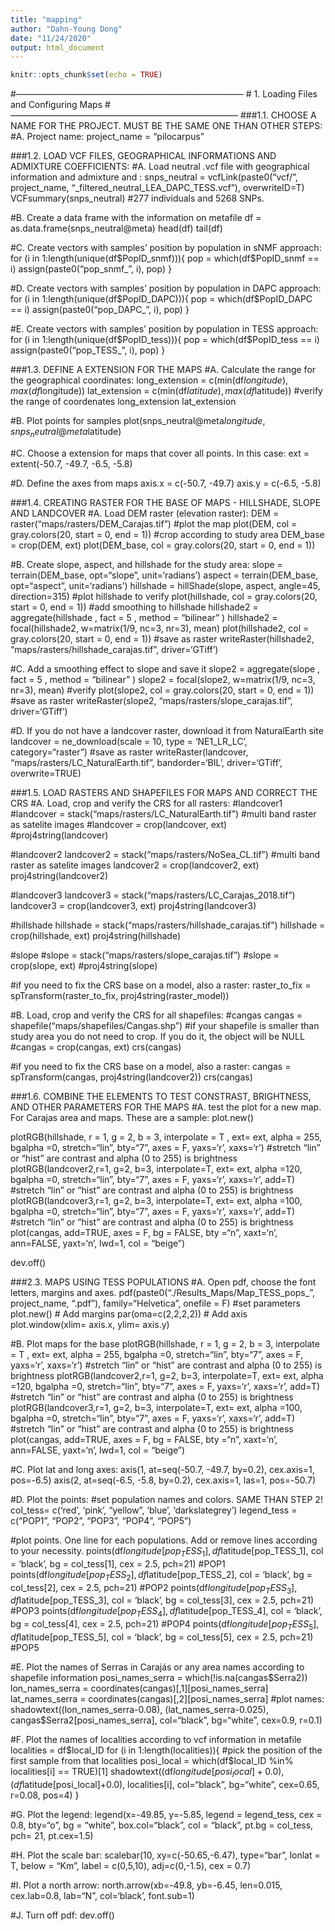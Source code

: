 ```yaml
---
title: "mapping"
author: "Dahn-Young Dong"
date: "11/24/2020"
output: html_document
---
```


```r
knitr::opts_chunk$set(echo = TRUE)
```

#------------------------------------------------------------------------------
#                    1. Loading Files and Configuring Maps 
#------------------------------------------------------------------------------
###1.1. CHOOSE A NAME FOR THE PROJECT. MUST BE THE SAME ONE THAN OTHER STEPS:
#A. Project name:
project_name = "pilocarpus"


###1.2. LOAD VCF FILES, GEOGRAPHICAL INFORMATIONS AND ADMIXTURE COEFFICIENTS: 
#A. Load neutral .vcf file with geographical information and admixture and :
snps_neutral = vcfLink(paste0("vcf/", project_name, "_filtered_neutral_LEA_DAPC_TESS.vcf"), overwriteID=T)
VCFsummary(snps_neutral) #277 individuals and 5268 SNPs.

#B. Create a data frame with the information on metafile
df = as.data.frame(snps_neutral@meta)
head(df)
tail(df)

#C. Create vectors with samples' position by population in sNMF approach:
for (i in 1:length(unique(df$PopID_snmf))){
  pop = which(df$PopID_snmf == i)
  assign(paste0("pop_snmf_", i), pop)
}

#D. Create vectors with samples' position by population in DAPC approach:
for (i in 1:length(unique(df$PopID_DAPC))){
  pop = which(df$PopID_DAPC == i)
  assign(paste0("pop_DAPC_", i), pop)
}

#E. Create vectors with samples' position by population in TESS approach:
for (i in 1:length(unique(df$PopID_tess))){
  pop = which(df$PopID_tess == i)
  assign(paste0("pop_TESS_", i), pop)
}


###1.3. DEFINE A EXTENSION FOR THE MAPS
#A. Calculate the range for the geographical coordinates:
long_extension = c(min(df$longitude), max(df$longitude))
lat_extension = c(min(df$latitude), max(df$latitude))
#verify the range of coordenates
long_extension
lat_extension

#B. Plot points for samples 
plot(snps_neutral@meta$longitude, snps_neutral@meta$latitude)

#C. Choose a extension for maps that cover all points. In this case:
ext = extent(-50.7, -49.7, -6.5, -5.8)

#D. Define the axes from maps
axis.x = c(-50.7, -49.7)
axis.y = c(-6.5, -5.8)


###1.4. CREATING RASTER FOR THE BASE OF MAPS - HILLSHADE, SLOPE AND LANDCOVER
#A. Load DEM raster (elevation raster):
DEM = raster("maps/rasters/DEM_Carajas.tif")
#plot the map
plot(DEM, col = gray.colors(20, start = 0, end = 1))
#crop according to study area
DEM_base = crop(DEM, ext)
plot(DEM_base, col = gray.colors(20, start = 0, end = 1))

#B. Create slope, aspect, and hillshade for the study area:
slope = terrain(DEM_base, opt="slope", unit='radians')
aspect = terrain(DEM_base, opt="aspect", unit='radians')
hillshade = hillShade(slope, aspect, angle=45, direction=315)
#plot hillshade to verify
plot(hillshade, col = gray.colors(20, start = 0, end = 1))
#add smoothing to hillshade
hillshade2 = aggregate(hillshade , fact = 5 , method = "bilinear" )
hillshade2 = focal(hillshade2, w=matrix(1/9, nc=3, nr=3), mean)
plot(hillshade2, col = gray.colors(20, start = 0, end = 1))
#save as raster
writeRaster(hillshade2, "maps/rasters/hillshade_carajas.tif", driver='GTiff')

#C. Add a smoothing effect to slope and save it
slope2 = aggregate(slope , fact = 5 , method = "bilinear" )
slope2 = focal(slope2, w=matrix(1/9, nc=3, nr=3), mean)
#verify
plot(slope2, col = gray.colors(20, start = 0, end = 1))
#save as raster
writeRaster(slope2, "maps/rasters/slope_carajas.tif", driver='GTiff')

#D. If you do not have a landcover raster, download it from NaturalEarth site
landcover = ne_download(scale = 10, type = 'NE1_LR_LC', category="raster")
#save as raster
writeRaster(landcover, "maps/rasters/LC_NaturalEarth.tif", bandorder='BIL', driver='GTiff', overwrite=TRUE)


###1.5. LOAD RASTERS AND SHAPEFILES FOR MAPS AND CORRECT THE CRS
#A. Load, crop and verify the CRS for all rasters:
#landcover1
#landcover = stack("maps/rasters/LC_NaturalEarth.tif") #multi band raster as satelite images
#landcover = crop(landcover, ext)
#proj4string(landcover)

#landcover2
landcover2 = stack("maps/rasters/NoSea_CL.tif") #multi band raster as satelite images
landcover2 = crop(landcover2, ext)
proj4string(landcover2)

#landcover3
landcover3 = stack("maps/rasters/LC_Carajas_2018.tif")
landcover3 = crop(landcover3, ext)
proj4string(landcover3)

#hillshade
hillshade = stack("maps/rasters/hillshade_carajas.tif")
hillshade = crop(hillshade, ext)
proj4string(hillshade)

#slope
#slope = stack("maps/rasters/slope_carajas.tif")
#slope = crop(slope, ext)
#proj4string(slope)

#if you need to fix the CRS base on a model, also a raster:
raster_to_fix = spTransform(raster_to_fix, proj4string(raster_model))

#B. Load, crop and verify the CRS for all shapefiles:
#cangas
cangas = shapefile("maps/shapefiles/Cangas.shp")
#if your shapefile is smaller than study area you do not need to crop. If you do it, the object will be NULL
#cangas = crop(cangas, ext) 
crs(cangas)

#if you need to fix the CRS base on a model, also a raster:
cangas = spTransform(cangas, proj4string(landcover2))
crs(cangas)


###1.6. COMBINE THE ELEMENTS TO TEST CONSTRAST, BRIGHTNESS, AND OTHER PARAMETERS FOR THE MAPS
#A. test the plot for a new map. For Carajas area and maps. These are a sample:
plot.new()

plotRGB(hillshade, r = 1, g = 2, b = 3, interpolate = T , ext= ext, alpha = 255, bgalpha =0, stretch="lin", bty="7", axes = F, yaxs='r', xaxs='r') #stretch "lin" or "hist" are contrast and alpha (0 to 255) is brightness
plotRGB(landcover2,r=1, g=2, b=3, interpolate=T, ext= ext, alpha =120, bgalpha =0, stretch="lin", bty="7", axes = F, yaxs='r', xaxs='r', add=T) #stretch "lin" or "hist" are contrast and alpha (0 to 255) is brightness
plotRGB(landcover3,r=1, g=2, b=3, interpolate=T, ext= ext, alpha =100, bgalpha =0, stretch="lin", bty="7", axes = F, yaxs='r', xaxs='r', add=T) #stretch "lin" or "hist" are contrast and alpha (0 to 255) is brightness
plot(cangas, add=TRUE, axes = F, bg = FALSE, bty ="n", xaxt='n', ann=FALSE, yaxt='n', lwd=1, col = "beige")

dev.off()





###2.3. MAPS USING TESS POPULATIONS
#A. Open pdf, choose the font letters, margins and axes.
pdf(paste0("./Results_Maps/Map_TESS_pops_", project_name, ".pdf"), family="Helvetica", onefile = F)
#set parameters
plot.new()
# Add margins
par(oma=c(2,2,2,2))
# Add axis
plot.window(xlim= axis.x, ylim= axis.y)

#B. Plot maps for the base
plotRGB(hillshade, r = 1, g = 2, b = 3, interpolate = T , ext= ext, alpha = 255, bgalpha =0, stretch="lin", bty="7", axes = F, yaxs='r', xaxs='r') #stretch "lin" or "hist" are contrast and alpha (0 to 255) is brightness
plotRGB(landcover2,r=1, g=2, b=3, interpolate=T, ext= ext, alpha =120, bgalpha =0, stretch="lin", bty="7", axes = F, yaxs='r', xaxs='r', add=T) #stretch "lin" or "hist" are contrast and alpha (0 to 255) is brightness
plotRGB(landcover3,r=1, g=2, b=3, interpolate=T, ext= ext, alpha =100, bgalpha =0, stretch="lin", bty="7", axes = F, yaxs='r', xaxs='r', add=T) #stretch "lin" or "hist" are contrast and alpha (0 to 255) is brightness
plot(cangas, add=TRUE, axes = F, bg = FALSE, bty ="n", xaxt='n', ann=FALSE, yaxt='n', lwd=1, col = "beige")

#C. Plot lat and long axes:
axis(1, at=seq(-50.7, -49.7, by=0.2),  cex.axis=1, pos=-6.5)
axis(2, at=seq(-6.5, -5.8, by=0.2),  cex.axis=1, las=1, pos=-50.7)

#D. Plot the points:
#set population names and colors. SAME THAN STEP 2!
col_tess= c('red', 'pink', "yellow", 'blue', 'darkslategrey')
legend_tess = c("POP1", "POP2", "POP3", "POP4", "POP5")

#plot points. One line for each populations. Add or remove lines according to your necessity.
points(df$longitude[pop_TESS_1], df$latitude[pop_TESS_1], col = 'black', bg = col_tess[1], cex = 2.5, pch=21) #POP1
points(df$longitude[pop_TESS_2], df$latitude[pop_TESS_2], col = 'black', bg = col_tess[2], cex = 2.5, pch=21) #POP2
points(df$longitude[pop_TESS_3], df$latitude[pop_TESS_3], col = 'black', bg = col_tess[3], cex = 2.5, pch=21) #POP3
points(df$longitude[pop_TESS_4], df$latitude[pop_TESS_4], col = 'black', bg = col_tess[4], cex = 2.5, pch=21) #POP4
points(df$longitude[pop_TESS_5], df$latitude[pop_TESS_5], col = 'black', bg = col_tess[5], cex = 2.5, pch=21) #POP5


#E. Plot the names of Serras in Carajás or any area names according to shapefile information
posi_names_serra = which(!is.na(cangas$Serra2))
lon_names_serra = coordinates(cangas)[,1][posi_names_serra]
lat_names_serra = coordinates(cangas)[,2][posi_names_serra]
#plot names:
shadowtext((lon_names_serra-0.08), (lat_names_serra-0.025), cangas$Serra2[posi_names_serra], col="black", bg="white", cex=0.9, r=0.1)

#F. Plot the names of localities according to vcf information in metafile
localities = df$local_ID
for (i in 1:length(localities)){
  #pick the position of the first sample from that localities
  posi_local = which(df$local_ID %in% localities[i] == TRUE)[1]
  shadowtext((df$longitude[posi_local]+0.0), (df$latitude[posi_local]+0.0), localities[i], col="black", bg="white", cex=0.65, r=0.08, pos=4)
}

#G. Plot the legend:
legend(x=-49.85, y=-5.85, legend = legend_tess, cex = 0.8, bty="o", bg = "white", box.col="black",  col = "black", pt.bg = col_tess, pch= 21, pt.cex=1.5)

#H. Plot the scale bar:
scalebar(10, xy=c(-50.65,-6.47), type="bar", lonlat = T, below = "Km", label = c(0,5,10), adj=c(0,-1.5), cex = 0.7)

#I. Plot a north arrow:
north.arrow(xb=-49.8, yb=-6.45, len=0.015, cex.lab=0.8, lab="N", col='black', font.sub=1)

#J. Turn off pdf:
dev.off()


